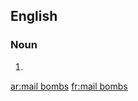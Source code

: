 ==English==

===Noun===
{{head|en|noun plural form}}

# {{plural of|mail bomb|lang=en}}

[[ar:mail bombs]]
[[fr:mail bombs]]